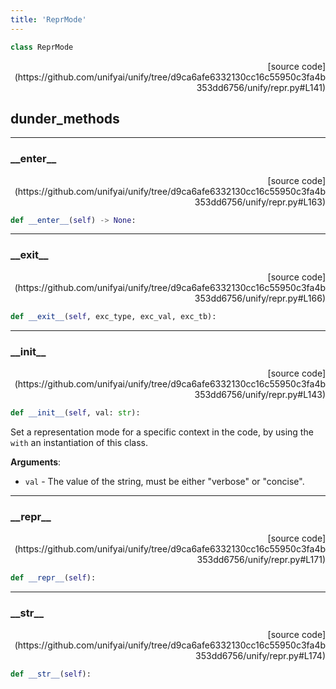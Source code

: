 ```yaml
---
title: 'ReprMode'
---
```


```python
class ReprMode
```

<p align="right">[source code](https://github.com/unifyai/unify/tree/d9ca6afe6332130cc16c55950c3fa4b353dd6756/unify/repr.py#L141)</p>



## dunder_methods

---

### \_\_enter\_\_

<p align="right">[source code](https://github.com/unifyai/unify/tree/d9ca6afe6332130cc16c55950c3fa4b353dd6756/unify/repr.py#L163)</p>

```python
def __enter__(self) -> None:
```



---

### \_\_exit\_\_

<p align="right">[source code](https://github.com/unifyai/unify/tree/d9ca6afe6332130cc16c55950c3fa4b353dd6756/unify/repr.py#L166)</p>

```python
def __exit__(self, exc_type, exc_val, exc_tb):
```



---

### \_\_init\_\_

<p align="right">[source code](https://github.com/unifyai/unify/tree/d9ca6afe6332130cc16c55950c3fa4b353dd6756/unify/repr.py#L143)</p>

```python
def __init__(self, val: str):
```

Set a representation mode for a specific context in the code, by using the
`with` an instantiation of this class.

**Arguments**:

- `val` - The value of the string, must be either "verbose" or "concise".

---

### \_\_repr\_\_

<p align="right">[source code](https://github.com/unifyai/unify/tree/d9ca6afe6332130cc16c55950c3fa4b353dd6756/unify/repr.py#L171)</p>

```python
def __repr__(self):
```



---

### \_\_str\_\_

<p align="right">[source code](https://github.com/unifyai/unify/tree/d9ca6afe6332130cc16c55950c3fa4b353dd6756/unify/repr.py#L174)</p>

```python
def __str__(self):
```


